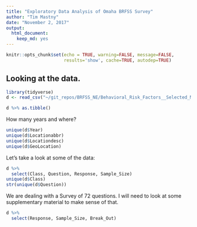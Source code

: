 ```yaml
---
title: "Exploratory Data Analysis of Omaha BRFSS Survey"
author: "Tim Mastny"
date: "November 2, 2017"
output: 
  html_document:
    keep_md: yes
---
```


```r
knitr::opts_chunk$set(echo = TRUE, warning=FALSE, message=FALSE, 
                      results='show', cache=TRUE, autodep=TRUE)
```

## Looking at the data.

```r
library(tidyverse)
d <- read_csv("~/git_repos/BRFSS_NE/Behavioral_Risk_Factors__Selected_Metropolitan_Area_Risk_Trends__SMART__MMSA_Prevalence_Data__2011_to_Present_.csv")

d %>% as.tibble()
```

How many years and where?

```r
unique(d$Year)
unique(d$Locationabbr)
unique(d$Locationdesc)
unique(d$GeoLocation)
```

Let's take a look at some of the data:

```r
d %>%
  select(Class, Question, Response, Sample_Size)
unique(d$Class)
str(unique(d$Question))
```

We are dealing with a Survey of 72 questions. I will need to look at some supplementary material to make sense of that. 

```r
d %>%
  select(Response, Sample_Size, Break_Out)
```





